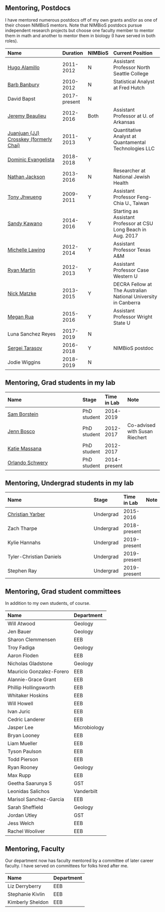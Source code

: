 

## Mentoring, Postdocs

I have mentored numerous postdocs off of my own grants and/or as one of their chosen NIMBioS mentors. Note that NIMBioS postdocs pursue independent research projects but choose one faculty member to mentor them in math and another to mentor them in biology (I have served in both roles).


|Name                                                                             |Duration     |NIMBioS |Current Position                                                |
|:--------------------------------------------------------------------------------|:------------|:-------|:---------------------------------------------------------------|
|[Hugo Alamillo](https://people.northseattle.edu/users/halamillo)                 |2011-2012    |N       |Assistant Professor North Seattle College                       |
|[Barb Banbury](https://www.linkedin.com/in/bbanbury)                             |2010-2012    |N       |Statistical Analyst at Fred Hutch                               |
|David Bapst                                                                      |2017-present |N       |                                                                |
|[Jeremy Beaulieu](http://www.jeremybeaulieu.org/)                                |2012-2016    |Both    |Assistant Professor at U. of Arkansas                           |
|[Juanjuan (JJ) Crosskey (formerly Chai)](https://www.linkedin.com/in/jjcrosskey) |2011-2013    |Y       |Quantitative Analyst at Quantamental Technologies LLC           |
|[Dominic Evangelista](https://www.roachbrain.com)                                |2018-2018    |Y       |                                                                |
|[Nathan Jackson](http://nathandjackson.com/)                                     |2013-2016    |N       |Researcher at National Jewish Health                            |
|[Tony Jhwueng](http://www.tonyjhwueng.info/)                                     |2009-2011    |Y       |Assistant Professor Feng-Chia U., Taiwan                        |
|[Sandy Kawano](http://sandykawano.weebly.com/)                                   |2014-2016    |Y       |Starting as Assistant Professor at  CSU Long Beach in Aug. 2017 |
|[Michelle Lawing](http://people.tamu.edu/~alawing/)                              |2012-2014    |Y       |Assistant Professor Texas A&M                                   |
|[Ryan Martin](http://www.martinevolutionaryecologylab.com)                       |2012-2013    |Y       |Assistant Professor Case Western U                              |
|[Nick Matzke](http://nickmatzke.weebly.com)                                      |2013-2015    |Y       |DECRA Fellow at The Australian National University in Canberra  |
|[Megan Rua](https://meganrua.wordpress.com)                                      |2015-2016    |Y       |Assistant Professor Wright State U                              |
|Luna Sanchez Reyes                                                               |2017-2019    |N       |                                                                |
|[Sergei Tarasov](https://sites.google.com/site/starasovresearch/)                |2016-2018    |Y       |NIMBioS postdoc                                                 |
|Jodie Wiggins                                                                    |2018-2019    |N       |                                                                |


## Mentoring, Grad students in my lab




|Name                                                                 |Stage       |Time in Lab  |Note                           |
|:--------------------------------------------------------------------|:-----------|:------------|:------------------------------|
|[Sam Borstein](https://fish4thought.wordpress.com/)                  |PhD student |2014-2019    |                               |
|[Jenn Bosco](https://sites.google.com/site/jenniferboscoinfo/home)   |PhD student |2012-2017    |Co-advised with Susan Riechert |
|[Katie Massana](https://sites.google.com/site/kathrynamassana/home)  |PhD student |2012-2017    |                               |
|[Orlando Schwery](https://sites.google.com/site/orlandoschwery/home) |PhD student |2014-present |                               |


## Mentoring, Undergrad students in my lab




|Name                                                                      |Stage     |Time in Lab  |Note |
|:-------------------------------------------------------------------------|:---------|:------------|:----|
|[Christian Yarber](https://www.researchgate.net/profile/Christian_Yarber) |Undergrad |2015-2016    |     |
|Zach Tharpe                                                               |Undergrad |2018-present |     |
|Kylie Hannahs                                                             |Undergrad |2019-present |     |
|Tyler-Christian Daniels                                                   |Undergrad |2019-present |     |
|Stephen Ray                                                               |Undergrad |2019-present |     |

## Mentoring, Grad student committees

In addition to my own students, of course.


|Name                     |Department   |
|:------------------------|:------------|
|Will Atwood              |Geology      |
|Jen Bauer                |Geology      |
|Sharon Clemmensen        |EEB          |
|Troy Fadiga              |Geology      |
|Aaron Floden             |EEB          |
|Nicholas Gladstone       |Geology      |
|Mauricio Gonzalez-Forero |EEB          |
|Alannie-Grace Grant      |EEB          |
|Phillip Hollingsworth    |EEB          |
|Whitaker Hoskins         |EEB          |
|Will Howell              |EEB          |
|Ivan Juric               |EEB          |
|Cedric Landerer          |EEB          |
|Jasper Lee               |Microbiology |
|Bryan Looney             |EEB          |
|Liam Mueller             |EEB          |
|Tyson Paulson            |EEB          |
|Todd Pierson             |EEB          |
|Ryan Rooney              |Geology      |
|Max Rupp                 |EEB          |
|Geetha Saarunya S        |GST          |
|Leonidas Salichos        |Vanderbilt   |
|Marisol Sanchez-Garcia   |EEB          |
|Sarah Sheffield          |Geology      |
|Jordan Utley             |GST          |
|Jess Welch               |EEB          |
|Rachel Wooliver          |EEB          |


## Mentoring, Faculty

Our department now has faculty mentored by a committee of later career faculty. I have served on committees for folks hired after me.


|Name             |Department |
|:----------------|:----------|
|Liz Derryberry   |EEB        |
|Stephanie Kivlin |EEB        |
|Kimberly Sheldon |EEB        |
